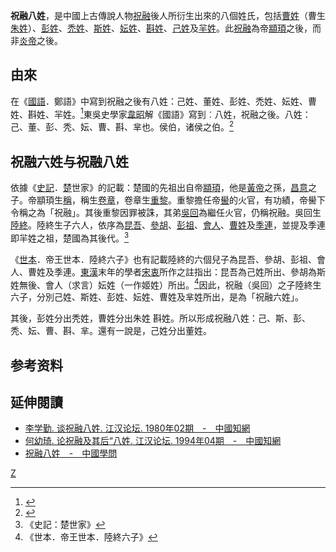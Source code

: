 {{expert-subject|time=2018-04-16T04:56:06+00:00}}
'''祝融八姓'''，是中國上古傳說人物[[祝融|祝融]]後人所衍生出來的八個姓氏，包括[[曹姓|曹姓]]（曹生[[朱姓|朱姓]]）、[[彭姓|彭姓]]、[[禿姓|禿姓]]、[[斯姓|斯姓]]、[[妘姓|妘姓]]、[[斟姓|斟姓]]、[[己姓|己姓]]及[[羋姓|羋姓]]。此[[祝融|祝融]]為帝[[顓頊|顓頊]]之後，而非[[炎帝|炎帝]]之後。

== 由來 ==
在《[[國語_(書)|國語]]．鄭語》中寫到祝融之後有八姓：己姓、董姓、彭姓、禿姓、妘姓、曹姓、斟姓、羋姓。<ref>{{cite book|title=中國哲學書電子化計劃字典|url=https://ctext.org/dictionary.pl?if=gb&id=24852|accessdate=2018-04-16|language=zh-TW|chapter=《國語》〈鄭語〉|author=左丘明|quote=「祝融亦能昭顯天地之光明，以生柔嘉材者也。其後八姓，於周未有侯伯。佐制物於前代者，昆吾為夏伯矣！大彭、豕韋為商伯矣！當周未有。己姓：昆吾、蘇、顧、溫、董。董姓：鬷夷、豢龍，則夏滅之矣。彭姓：彭祖、豕韋、諸稽，則商滅之矣。禿姓：禿人，則周滅之矣。妘姓：鄔、鄶、路、偪陽；曹姓：鄒、莒，皆為采衛，或在王室、或在夷翟，莫之數也，而又無令聞，必不興矣！斟姓無後。融之興者，其在羋姓乎？」|archive-date=2018-06-18|archive-url=https://web.archive.org/web/20180618052426/https://ctext.org/dictionary.pl?if=gb&id=24852|dead-url=no}}</ref>東吳史學家[[韋昭|韋昭]]解《國語》寫到︰八姓，祝融之後。八姓：己、董、彭、秃、妘、曹、斟、芈也。侯伯，诸侯之伯。<ref>{{Cite web |url=http://ctext.org/library.pl?if=gb&file=77611&page=28 |title=《四部叢刊初編》中第251～254冊。景杭州葉氏藏明嘉靖翻宋本 本書二一卷 |access-date=2015-01-07 |archive-date=2018-06-18 |archive-url=https://web.archive.org/web/20180618080214/https://ctext.org/library.pl?if=gb&file=77611&page=28 |dead-url=no }}</ref>

== 祝融六姓与祝融八姓 ==
依據《[[史記|史記]]．[[楚|楚]]世家》的記載：楚國的先祖出自帝[[顓頊|顓頊]]，他是[[黃帝|黃帝]]之孫，[[昌意|昌意]]之子。帝顓頊生[[稱_(上古)|稱]]，稱生[[卷章|卷章]]，卷章生[[重黎|重黎]]。重黎擔任帝[[嚳|嚳]]的火官，有功績，帝嚳下令稱之為「祝融」。其後重黎因罪被誅，其弟[[吳回|吳回]]為繼任火官，仍稱祝融。吳回生[[陸終|陸終]]。陸終生子六人，依序為[[昆吾|昆吾]]、[[參胡|參胡]]、[[彭祖|彭祖]]、[[會人|會人]]、[[曹姓|曹姓]]及[[季連|季連]]，並提及季連即羋姓之祖，楚國為其後代。<ref>《史記：楚世家》</ref>

《[[世本|世本]]．帝王世本．陸終六子》也有記載陸終的六個兒子為昆吾、參胡、彭祖、會人、曹姓及季連。[[東漢|東漢]]末年的學者[[宋衷|宋衷]]所作之註指出：昆吾為己姓所出、參胡為斯姓無後、會人（求言）妘姓（一作姬姓）所出。<ref>《世本．帝王世本．陸終六子》</ref>因此，祝融（吳回）之子陸終生六子，分別己姓、斯姓、彭姓、妘姓、曹姓及芈姓所出，是為「祝融六姓」。

其後，彭姓分出秃姓，曹姓分出朱姓 斟姓。所以形成祝融八姓：己、斯、彭、秃、妘、曹、斟、芈。還有一說是，己姓分出董姓。

==参考资料==
{{reflist}}

==延伸閱讀==
*[http://www.cnki.com.cn/Article/CJFDTotal-JHLT198002012.htm 李学勤. 谈祝融八姓. 江汉论坛. 1980年02期　-　中國知網] {{Wayback|url=http://www.cnki.com.cn/Article/CJFDTotal-JHLT198002012.htm |date=20190505035005 }}
*[http://www.cnki.com.cn/Article/CJFDTOTAL-JHLT199404012.htm 何幼琦. 论祝融及其后“八姓. 江汉论坛. 1994年04期　-　中國知網] {{Wayback|url=http://www.cnki.com.cn/Article/CJFDTOTAL-JHLT199404012.htm |date=20181021190859 }}
*[http://xuewen.cnki.net/searchentry.aspx?key=%E7%A5%9D%E8%9E%8D%E5%85%AB%E5%A7%93 祝融八姓　-　中國學問] {{Wayback|url=http://xuewen.cnki.net/searchentry.aspx?key=%E7%A5%9D%E8%9E%8D%E5%85%AB%E5%A7%93 |date=20170305003729 }}

[[Category:漢姓|Z]]